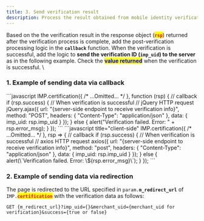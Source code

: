 ```yaml
---
title: 3. Send verification result
description: Process the result obtained from mobile identity verification.
---
```




Based on the the verification result in the response object (<mark style="color:red;">**`rsp`**</mark>) returned after the verification process is complete, add the post-verification processing logic in the **`callback`** function. When the verification is successful, add the logic to **send the verification ID (`imp_uid`) to the server** as in the following example. Check the <mark style="color:blue;">**value returned**</mark> when the verification is successful. \


### 1. Example of sending data via callback

<Tabs>
<Tab title="JavaScript">
```javascript
IMP.certification({
    /* ...Omitted... */
}, function (rsp) { // callback
    if (rsp.success) { // When verification is successful
      // jQuery HTTP request
      jQuery.ajax({
        url: "{server-side endpoint to receive verification info}",
        method: "POST",
        headers: { "Content-Type": "application/json" },
        data: { imp_uid: rsp.imp_uid }
      });
    } else {
      alert("Verification failed. Error: " +  rsp.error_msg);
    }
  });
```

</Tab>

<Tab title="JS ES Next">
```javascript title="client-side"
  IMP.certification({
    /* ...Omitted... */
  }, rsp => { // callback
    if (rsp.success) { // When verification is successful
      // axios HTTP request
      axios({
        url: "{server-side endpoint to receive verification info}",
        method: "post",
        headers: { "Content-Type": "application/json" },
        data: { imp_uid: rsp.imp_uid }
      });
    } else {
      alert(\`Verification failed. Error: \${rsp.error_msg}\`);
    }
  });
```


</Tab>
</Tabs>

### 2. Example of sending data via redirection

The page is redirected to the URL specified in `param.`**`m_redirect_url`** of `IMP.`<mark style="color:red;">**`certification`**</mark> with the verification data as follows:

```uri title="Query String"
GET {m_redirect_url}?imp_uid={}&merchant_uid={merchant_uid for verification}&success={true or false}
```

